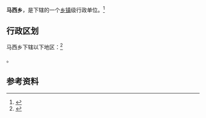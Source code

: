 {{中国乡级行政区|14/11/21/203/000}}

'''马西乡'''，是{{PRC admin/fullname|14/11/21/203/000|3}}下辖的一个[[乡镇|乡镇]]级行政单位。<ref>{{PRC admin/ref sgc|{{PRC admin/parent|14/11/21/203/000}}}}</ref>

== 行政区划 ==

马西乡下辖以下地区：<ref>{{PRC admin/ref sgc|14/11/21/203/000}}</ref>

{{PRC admin/children|14/11/21/203/000}}。

== 参考资料 ==

{{reflist}}

{{行政区划小作品}}
{{PRC admin/navcat|14/11/21/203/000}}